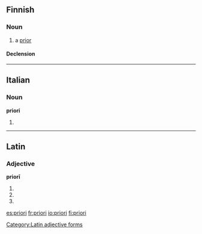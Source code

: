 ==Finnish==

===Noun===
{{fi-noun}}

# a [[prior]]

==== Declension ====
{{fi-decl-paperi|prior}}

----

==Italian==

===Noun===
'''priori''' {{m}}

# {{plural of|priore|lang=it}}

----

==Latin==

===Adjective===
'''priorī'''

# {{inflection of|prior||dat|m|s|lang=la}}
# {{inflection of|prior||dat|f|s|lang=la}}
# {{inflection of|prior||dat|n|s|lang=la}}

[[Category:Latin adjective forms]]

[[es:priori]]
[[fr:priori]]
[[io:priori]]
[[fi:priori]]